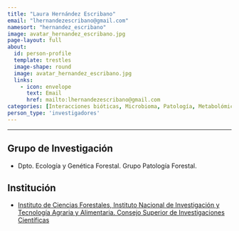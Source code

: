 ```yaml
---
title: "Laura Hernández Escribano"
email: "lhernandezescribano@gmail.com"  
namesort: "hernandez_escribano"
image: avatar_hernandez_escribano.jpg
page-layout: full
about: 
  id: person-profile
  template: trestles
  image-shape: round
  image: avatar_hernandez_escribano.jpg
  links:
    - icon: envelope
      text: Email
      href: mailto:lhernandezescribano@gmail.com
categories: [Interacciones bióticas, Microbioma, Patología, Metabolómica, Genómica]
person_type: 'investigadores'
---
```

 
<hr>

:::{#person-profile}

## Grupo de Investigación
- Dpto. Ecología y Genética Forestal. Grupo Patología Forestal.

## Institución
- [Instituto de Ciencias Forestales, Instituto Nacional de Investigación y Tecnología Agraria y Alimentaria. Consejo Superior de Investigaciones Científicas](https://www.inia.es/)

:::
